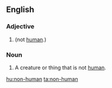 ==English==

===Adjective===
{{en-adj}}

# {{alternative spelling of|nonhuman}} (not [[human]].)

===Noun===
{{en-noun}}

# {{alternative spelling of|nonhumans}} A creature or thing that is not [[human]].

[[hu:non-human]]
[[ta:non-human]]